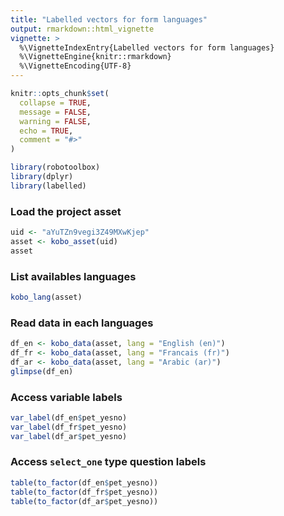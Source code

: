 ```yaml
---
title: "Labelled vectors for form languages"
output: rmarkdown::html_vignette
vignette: >
  %\VignetteIndexEntry{Labelled vectors for form languages}
  %\VignetteEngine{knitr::rmarkdown}
  %\VignetteEncoding{UTF-8}
---
```


```r
knitr::opts_chunk$set(
  collapse = TRUE,
  message = FALSE,
  warning = FALSE,
  echo = TRUE,
  comment = "#>"
)
```

```r
library(robotoolbox)
library(dplyr)
library(labelled)
```

### Load the project asset

```r
uid <- "aYuTZn9vegi3Z49MXwKjep"
asset <- kobo_asset(uid)
asset
```

### List availables languages

```r
kobo_lang(asset)
```

### Read data in each languages

```r
df_en <- kobo_data(asset, lang = "English (en)")
df_fr <- kobo_data(asset, lang = "Francais (fr)")
df_ar <- kobo_data(asset, lang = "Arabic (ar)")
glimpse(df_en)
```


### Access variable labels


```r
var_label(df_en$pet_yesno)
var_label(df_fr$pet_yesno)
var_label(df_ar$pet_yesno)
```

### Access `select_one` type question labels

```r
table(to_factor(df_en$pet_yesno))
table(to_factor(df_fr$pet_yesno))
table(to_factor(df_ar$pet_yesno))
```
